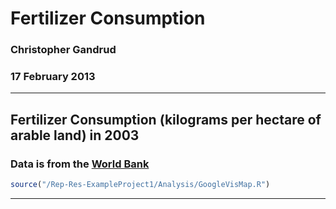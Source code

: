 # Fertilizer Consumption
### Christopher Gandrud
### 17 February 2013

-----------

## Fertilizer Consumption (kilograms per hectare of arable land) in 2003
### Data is from the [World Bank](http://data.worldbank.org/indicator/AG.CON.FERT.ZS)

```r
source("/Rep-Res-ExampleProject1/Analysis/GoogleVisMap.R")
```

-----------

